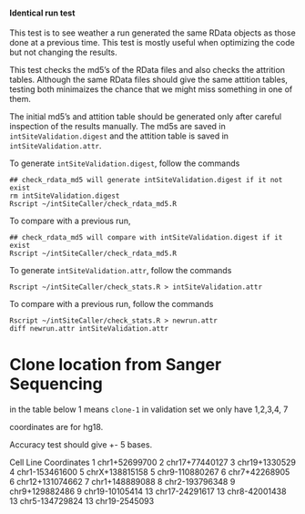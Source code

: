 #### Identical run test

This test is to see weather a run generated the same RData objects as those done at a previous time. This test is mostly useful when optimizing the code but not changing the results.

This test checks the md5's of the RData files and also checks the attrition tables. Although the same RData files should give the same attition tables, testing both minimaizes the chance that we might miss something in one of them.

The initial md5's and attition table should be generated only after careful inspection of the results manually. The md5s are saved in ```intSiteValidation.digest``` and the attition table is saved in ```intSiteValidation.attr```.

To generate ```intSiteValidation.digest```, follow the commands
```
## check_rdata_md5 will generate intSiteValidation.digest if it not exist
rm intSiteValidation.digest
Rscript ~/intSiteCaller/check_rdata_md5.R
```

To compare with a previous run,
```
## check_rdata_md5 will compare with intSiteValidation.digest if it exist
Rscript ~/intSiteCaller/check_rdata_md5.R
```


To generate ```intSiteValidation.attr```, follow the commands
```
Rscript ~/intSiteCaller/check_stats.R > intSiteValidation.attr
```
To compare with a previous run, follow the commands
```
Rscript ~/intSiteCaller/check_stats.R > newrun.attr
diff newrun.attr intSiteValidation.attr
```


# Clone location from Sanger Sequencing

in the table below 1 means `clone-1`
in validation set we only have 1,2,3,4, 7

coordinates are for hg18.

Accuracy test should give +- 5 bases.

Cell Line	Coordinates
1	chr1+52699700
2	chr17+77440127
3	chr19+1330529
4	chr1-153461600
5	chrX+138815158
5	chr9-110880267
6	chr7+42268905
6	chr12+131074662
7	chr1+148889088
8	chr2-193796348
9	chr9+129882486
9	chr19-10105414
13	chr17-24291617
13	chr8-42001438
13	chr5-134729824
13	chr19-2545093
